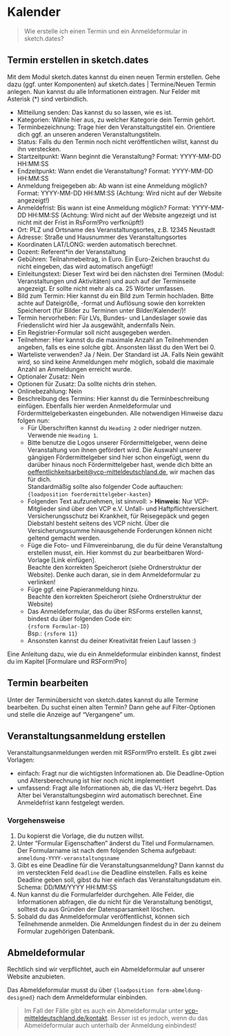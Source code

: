 # Kalender
> Wie erstelle ich einen Termin und ein Anmeldeformular in sketch.dates? 

## Termin erstellen in sketch.dates

Mit dem Modul sketch.dates kannst du einen neuen Termin erstellen. Gehe dazu (ggf. unter Komponenten) auf sketch.dates | Termine/Neuen Termin anlegen. Nun kannst du alle Informationen eintragen. Nur Felder mit Asterisk (\*) sind verbindlich.

* Mitteilung senden: Das kannst du so lassen, wie es ist.
* Kategorien: Wähle hier aus, zu welcher Kategorie dein Termin gehört.
* Terminbezeichnung: Trage hier den Veranstaltungstitel ein. Orientiere dich ggf. an unseren anderen Veranstaltungstiteln.
* Status: Falls du den Termin noch nicht veröffentlichen willst, kannst du ihn verstecken.
* Startzeitpunkt: Wann beginnt die Veranstaltung? Format: YYYY-MM-DD HH:MM:SS
* Endzeitpunkt: Wann endet die Veranstaltung? Format: YYYY-MM-DD HH:MM:SS
* Anmeldung freigegeben ab: Ab wann ist eine Anmeldung möglich? Format: YYYY-MM-DD HH:MM:SS (Achtung: Wird nicht auf der Website angezeigt!)
* Anmeldefrist: Bis wann ist eine Anmeldung möglich? Format: YYYY-MM-DD HH:MM:SS (Achtung: Wird nicht auf der Website angezeigt und ist nicht mit der Frist in RsForm!Pro verfknüpft!)
* Ort: PLZ und Ortsname des Veranstaltungsortes, z.B. 12345 Neustadt
* Adresse: Straße und Hausnummer des Veranstaltungsortes
* Koordinaten LAT/LONG: werden automatisch berechnet.
* Dozent: Referent\*in der Veranstaltung
* Gebühren: Teilnahmebeitrag, in Euro. Ein Euro-Zeichen brauchst du nicht eingeben, das wird automatisch angefügt!
* Einleitungstext: Dieser Text wird bei den nächsten drei Terminen (Modul: Veranstaltungen und Aktivitäten) und auch auf der Terminseite angezeigt. Er sollte nicht mehr als ca. 25 Wörter umfassen.
* Bild zum Termin: Hier kannst du ein Bild zum Termin hochladen. Bitte achte auf Dateigröße, -format und Auflösung sowie den korrekten Speicherort (für Bilder zu Terminen unter Bilder/Kalender/)!
* Termin hervorheben: Für LVs, Bundes- und Landeslager sowie das Friedenslicht wird hier Ja ausgewählt, andernfalls Nein.
* Ein Registrier-Formular soll nicht ausgegeben werden.
* Teilnehmer: Hier kannst du die maximale Anzahl an Teilnehmenden angeben, falls es eine solche gibt. Ansonsten lässt du den Wert bei 0.
* Warteliste verwenden? Ja / Nein. Der Standard ist JA. Falls Nein gewählt wird, so sind keine Anmeldungen mehr möglich, sobald die maximale Anzahl an Anmeldungen erreicht wurde.
* Optionaler Zusatz: Nein
* Optionen für Zusatz: Da sollte nichts drin stehen.
* Onlinebezahlung: Nein
* Beschreibung des Termins: Hier kannst du die Terminbeschreibung einfügen. Ebenfalls hier werden Anmeldeformular und Fördermittelgeberkasten eingebunden. Alle notwendigen Hinweise dazu folgen nun:
  * Für Überschriften kannst du `Heading 2` oder niedriger nutzen. Verwende nie `Heading 1`.
  * Bitte benutze die Logos unserer Fördermittelgeber, wenn deine Veranstaltung von ihnen gefördert wird. Die Auswahl unserer gängigen Fördermittelgeber sind hier schon eingefügt, wenn du darüber hinaus noch Fördermittelgeber hast, wende dich bitte an [oeffentlichkeitsarbeit@vcp-mitteldeutschland.de](mailto:oeffentlichkeitsarbeit@vcp-mitteldeutschland.de), wir machen das für dich.  
    Standardmäßig sollte also folgender Code auftauchen:  
    `{loadposition foerdermittelgeber-kasten}`
  * Folgenden Text aufzunehmen, ist sinnvoll:
    > **Hinweis:** Nur VCP-Mitglieder sind über den VCP e.V. Unfall- und Haftpflichtversichert. Versicherungsschutz bei Krankheit, für Reisegepäck und gegen Diebstahl besteht seitens des VCP nicht. Über die Versicherungssumme hinausgehende Forderungen können nicht geltend gemacht werden.
  * Füge die Foto- und Filmvereinbarung, die du für deine Veranstaltung erstellen musst, ein. Hier kommst du zur bearbeitbaren Word-Vorlage [Link einfügen].  
    Beachte den korrekten Speicherort (siehe Ordnerstruktur der Website). Denke auch daran, sie in dem Anmeldeformular zu verlinken! 
  * Füge ggf. eine Papieranmeldung hinzu.  
    Beachte den korrekten Speicherort (siehe Ordnerstruktur der Website)
  * Das Anmeldeformular, das du über RSForms erstellen kannst, bindest du über folgenden Code ein:  
    `{rsform Formular-ID}`  
    Bsp.: `{rsform 11}`
  * Ansonsten kannst du deiner Kreativität freien Lauf lassen :)

Eine Anleitung dazu, wie du ein Anmeldeformular einbinden kannst, findest du im Kapitel [Formulare und RSForm!Pro]

## Termin bearbeiten

Unter der Terminübersicht von sketch.dates kannst du alle Termine bearbeiten. Du suchst einen alten Termin? Dann gehe auf Filter-Optionen und stelle die Anzeige auf "Vergangene" um.

## Veranstaltungsanmeldung erstellen

Veranstaltungsanmeldungen werden mit RSForm!Pro erstellt. Es gibt zwei Vorlagen:

* einfach: Fragt nur die wichtigsten Informationen ab. Die Deadline-Option und Altersberechnung ist hier noch nicht implementiert
* umfassend: Fragt alle Informationen ab, die das VL-Herz begehrt. Das Alter bei Veranstaltungsbeginn wird automatisch berechnet. Eine Anmeldefrist kann festgelegt werden.

### Vorgehensweise

1. Du kopierst die Vorlage, die du nutzen willst.
2. Unter "Formular Eigenschaften" änderst du Titel und Formularnamen. Der Formularname ist nach dem folgenden Schema aufgebaut: `anmeldung-YYYY-veranstaltungsname`
3. Gibt es eine Deadline für die Veranstaltungsanmeldung? Dann kannst du im versteckten Feld `deadline` die Deadline einstellen. Falls es keine Deadline geben soll, gibst du hier einfach das Veranstaltungsdatum ein. Schema: DD/MM/YYYY HH:MM:SS
4. Nun kannst du die Formularfelder durchgehen. Alle Felder, die Informationen abfragen, die du nicht für die Veranstaltung benötigst, solltest du aus Gründen der Datensparsamkeit löschen.
5. Sobald du das Anmeldeformular veröffentlichst, können sich Teilnehmende anmelden. Die Anmeldungen findest du in der zu deinem Formular zugehörigen Datenbank.

## Abmeldeformular

::: {.warnung}
Rechtlich sind wir verpflichtet, auch ein Abmeldeformular auf unserer Website anzubieten.
:::

Das Abmeldeformular musst du über `{loadposition form-abmeldung-designed}`  nach dem Anmeldeformular einbinden. 

> Im Fall der Fälle gibt es auch ein Abmeldeformular unter [vcp-mitteldeutschland.de/kontakt](https://vcp-mitteldeutschland.de/kontakt). Besser ist es jedoch, wenn du das Abmeldeformular auch unterhalb der Anmeldung einbindest!